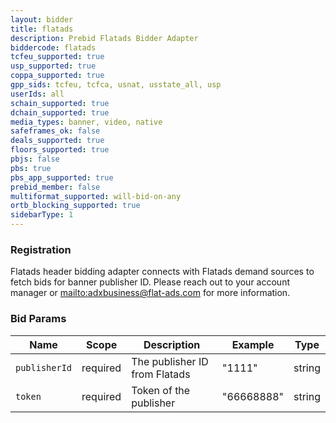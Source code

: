 ```yaml
---
layout: bidder
title: flatads
description: Prebid Flatads Bidder Adapter
biddercode: flatads
tcfeu_supported: true
usp_supported: true
coppa_supported: true
gpp_sids: tcfeu, tcfca, usnat, usstate_all, usp
userIds: all
schain_supported: true
dchain_supported: true
media_types: banner, video, native
safeframes_ok: false
deals_supported: true
floors_supported: true
pbjs: false
pbs: true
pbs_app_supported: true
prebid_member: false
multiformat_supported: will-bid-on-any
ortb_blocking_supported: true
sidebarType: 1
---
```


### Registration

Flatads header bidding adapter connects with Flatads demand sources to fetch bids for banner publisher ID. Please reach
out to your account manager or [mailto:adxbusiness@flat-ads.com](adxbusiness@flat-ads.com) for more information.

### Bid Params


| Name | Scope | Description | Example | Type |
|---------------|----------|--------------|-----------|----------|
| `publisherId` | required | The publisher ID from Flatads | "1111" | string |
| `token` | required | Token of the publisher | "66668888" | string |
